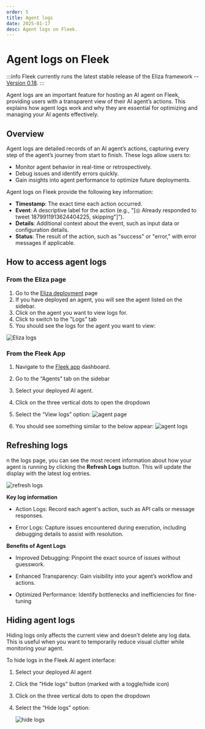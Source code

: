 ```yaml
---
order: 5
title: Agent logs
date: 2025-01-17
desc: Agent logs on Fleek.
---
```


# Agent logs on Fleek

:::info
Fleek currently runs the latest stable release of the Eliza framework -- [Version 0.18](https://github.com/elizaOS/eliza/releases).
:::

Agent logs are an important feature for hosting an AI agent on Fleek, providing users with a transparent view of their AI agent’s actions.
This explains how agent logs work and why they are essential for optimizing and managing your AI agents effectively.

## Overview

Agent logs are detailed records of an AI agent’s actions, capturing every step of the agent’s journey from start to finish. These logs allow users to:

- Monitor agent behavior in real-time or retrospectively.
- Debug issues and identify errors quickly.
- Gain insights into agent performance to optimize future deployments.

Agent logs on Fleek provide the following key information:

- **Timestamp**: The exact time each action occurred.
- **Event**: A descriptive label for the action (e.g., "[◎ Already responded to tweet 1879911913624404225, skipping"]”).
- **Details**: Additional context about the event, such as input data or configuration details.
- **Status**: The result of the action, such as "success" or "error," with error messages if applicable.

## How to access agent logs

### From the Eliza page

1. Go to the [Eliza deployment](https://fleek.xyz/eliza) page
2. If you have deployed an agent, you will see the agent listed on the sidebar.
3. Click on the agent you want to view logs for.
4. Click to switch to the "Logs" tab
5. You should see the logs for the agent you want to view:

![Eliza logs](./eliza-logs.png)

### From the Fleek App

1. Navigate to the [Fleek app](https://app.fleek.xyz/) dashboard.
2. Go to the “Agents” tab on the sidebar
3. Select your deployed AI agent.
4. Click on the three vertical dots to open the dropdown
5. Select the “View logs” option:
   ![agent page](./agent-page.png)

6. You should see something similar to the below appear:
   ![agent logs](./agent-logs.png)

## Refreshing logs

n the logs page, you can see the most recent information about how your agent is running by clicking the **Refresh Logs** button.
This will update the display with the latest log entries.

![refresh logs](./refresh-logs.png)

**Key log information**

- Action Logs: Record each agent's action, such as API calls or message responses.

- Error Logs: Capture issues encountered during execution, including debugging details to assist with resolution.

**Benefits of Agent Logs**

- Improved Debugging: Pinpoint the exact source of issues without guesswork.

- Enhanced Transparency: Gain visibility into your agent’s workflow and actions.

- Optimized Performance: Identify bottlenecks and inefficiencies for fine-tuning

## Hiding agent logs

Hiding logs only affects the current view and doesn't delete any log data.
This is useful when you want to temporarily reduce visual clutter while monitoring your agent.

To hide logs in the Fleek AI agent interface:

1. Select your deployed AI agent
2. Click the "Hide logs" button (marked with a toggle/hide icon)
3. Click on the three vertical dots to open the dropdown
4. Select the “Hide logs” option:

   ![hide logs](./hide-logs.png)
